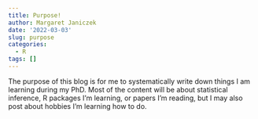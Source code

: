 ```yaml
---
title: Purpose!
author: Margaret Janiczek
date: '2022-03-03'
slug: purpose
categories:
  - R
tags: []
---
```


The purpose of this blog is for me to systematically write down things I am learning during my PhD. Most of the content will be about statistical inference, R packages I'm learning, or papers I'm reading, but I may also post about hobbies I'm learning how to do. 
